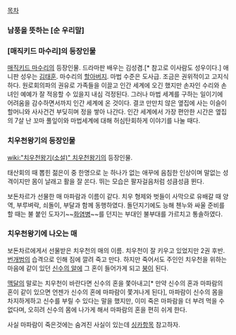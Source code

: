 [[목차]]

=== 남풍을 뜻하는 [순 우리말] ===
=== [매직키드 마수리]의 등장인물 ===
[[매직키드 마수리]]의 등장인물. 드라마판 배우는 김성겸.[* 참고로 이사람도 성우이다.] 애니판 성우는 [[김태훈]].
마수리의 [[할아버지]].
마법 수준은 도사급. 조금은 권위적이고 고지식하다. 원로회의파의 권유로 가족들을 이끌고 인간 세계에 오긴 했지만 손자인 수리와 손녀인 예예가 잘 적응할 수 있을지 내심 걱정된다. 그러나 마법 세계를 구하는 일이기에 어려움을 감수하면서까지 인간 세계에 온 것이다. 결코 만만치 않은 옆집에 사는 이슬이 할머니와 사사건건 부딪히며 정을 쌓아 나간다. 인간 세계에서 가장 편안한 시간은 옆집의 7살 난 꼬마 풀잎이와 마법세계에 대해 허심탄회하게 이야기를 나눌 때다.

=== 치우천왕기의 등장인물 ===
[[wiki:"치우천왕기(소설)" 치우천왕기]]의 등장인물.

태산회의 때 뽑힌 젊은이 중 한명으로 눈 하나가 없는 애꾸에 음침한 인상이며 말없는 성격이지만 몸이 날래고 활을 잘 쏜다. 뛰는 모습은 팔자걸음처럼 성큼성큼 뛴다.

보돈차르가 선물한 매 마파람과 이름이 같다. 치우 형제와 벗들이 사막으로 유배갈 때 양역, 부루벼락, 쇠돌이, 부달과 함께 동행하였다.
돌던지기에도 능해 첸누와 싸울 준비를 할 때는 불 붙인 도자기~~[[화염병]]~~를 던지는 부대인 불부대를 가르치고 통솔하였다.

=== 치우천왕기에 나오는 매 ===
보돈차르에게서 선물받은 치우천의 매의 이름. 치우천이 잘 키우고 있었지만 2권 후반. [[번개범]]의 습격으로 인해 짐에 깔려 죽고 만다. 하지만 죽어서도 주인인 치우천을 위하는 마음에 같이 있던 [[신수의 알]]에 그 혼이 들어가게 되고 [[붕]]이 된다.

[[맥달]]의 말로는 치우천이 바란다면 신수의 혼을 쫓아내고[* 만약 신수의 혼과 마파람의 혼이 같이 있으면 언젠가 신수의 혼에 마파람이 쫓겨나게 된다], 마파람이 신수의 몸을 차지하게하고 신수를 부릴 수 있다는 말을 했지만, 이미 죽은 마파람을 더 부려 먹을 수없다며, 오히려 신수의 몸에 나가게 해서 마파람의 혼을 편히 쉬게 한다.

사실 마파람이 죽은것에는 숨겨진 사실이 있는데 [[싱카]]항목 참고하자.
